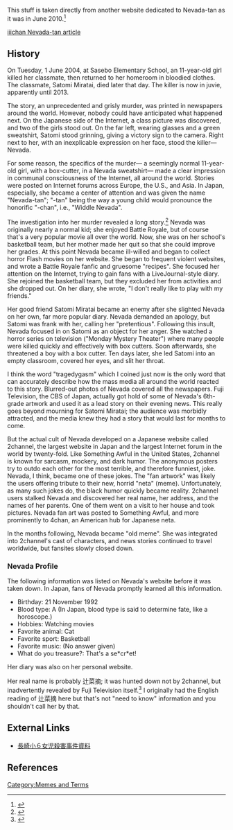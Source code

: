 This stuff is taken directly from another website dedicated to Nevada-tan as it was in June 2010.<ref>{{cite web |url=http://nevada.natural20.net/nevada.html |title=All About Nevada-tan |publisher=nevada.natural20.net}}</ref>

[http://web.archive.org/web/20070210041553/http://iiichan.net/stuff/nevada/ iiichan Nevada-tan article]

== History ==
On Tuesday, 1 June 2004, at Sasebo Elementary School, an 11-year-old girl killed her classmate, then returned to her homeroom in bloodied clothes. The classmate, Satomi Miratai, died later that day. The killer is now in juvie, apparently until 2013.

The story, an unprecedented and grisly murder, was printed in newspapers around the world. However, nobody could have anticipated what happened next. On the Japanese side of the Internet, a class picture was discovered, and two of the girls stood out. On the far left, wearing glasses and a green sweatshirt, Satomi stood grinning, giving a victory sign to the camera. Right next to her, with an inexplicable expression on her face, stood the killer— Nevada.

For some reason, the specifics of the murder— a seemingly normal 11-year-old girl, with a box-cutter, in a Nevada sweatshirt— made a clear impression in communal consciousness of the Internet, all around the world. Stories were posted on Internet forums across Europe, the U.S., and Asia. In Japan, especially, she became a center of attention and was given the name "Nevada-tan"; "-tan" being the way a young child would pronounce the honorific "-chan", i.e., "Widdle Nevada".

The investigation into her murder revealed a long story.<ref>{{cite web |url=http://www.4law.co.il/sasebo1.htm |title=Japan School Internet Murder |publisher=4law.co.il}}</ref> Nevada was originally nearly a normal kid; she enjoyed Battle Royale, but of course that's a very popular movie all over the world. Now, she was on her school's basketball team, but her mother made her quit so that she could improve her grades. At this point Nevada became ill-willed and began to collect horror Flash movies on her website. She began to frequent violent websites, and wrote a Battle Royale fanfic and gruesome "recipes". She focused her attention on the Internet, trying to gain fans with a LiveJournal-style diary. She rejoined the basketball team, but they excluded her from activities and she dropped out. On her diary, she wrote, "I don't really like to play with my friends." 

Her good friend Satomi Miratai became an enemy after she slighted Nevada on her own, far more popular diary. Nevada demanded an apology, but Satomi was frank with her, calling her "pretentious". Following this insult, Nevada focused in on Satomi as an object for her anger. She watched a horror series on television ("Monday Mystery Theater") where many people were killed quickly and effectively with box cutters. Soon afterwards, she threatened a boy with a box cutter. Ten days later, she led Satomi into an empty classroom, covered her eyes, and slit her throat.

I think the word "tragedygasm" which I coined just now is the only word that can accurately describe how the mass media all around the world reacted to this story. Blurred-out photos of Nevada covered all the newspapers. Fuji Television, the CBS of Japan, actually got hold of some of Nevada's 6th-grade artwork and used it as a lead story on their evening news. This really goes beyond mourning for Satomi Miratai; the audience was morbidly attracted, and the media knew they had a story that would last for months to come. 

But the actual cult of Nevada developed on a Japanese website called 2channel, the largest website in Japan and the largest Internet forum in the world by twenty-fold. Like Something Awful in the United States, 2channel is known for sarcasm, mockery, and dark humor. The anonymous posters try to outdo each other for the most terrible, and therefore funniest, joke. Nevada, I think, became one of these jokes. The "fan artwork" was likely the users offering tribute to their new, horrid "neta" (meme). Unfortunately, as many such jokes do, the black humor quickly became reality. 2channel users stalked Nevada and discovered her real name, her address, and the names of her parents. One of them went on a visit to her house and took pictures. Nevada fan art was posted to Something Awful, and more prominently to 4chan, an American hub for Japanese neta. 

In the months following, Nevada became "old meme". She was integrated into 2channel's cast of characters, and news stories continued to travel worldwide, but fansites slowly closed down. 

=== Nevada Profile ===

The following information was listed on Nevada's website before it was taken down. In Japan, fans of Nevada promptly learned all this information.

*Birthday: 21 November 1992 
*Blood type: A (In Japan, blood type is said to determine fate, like a horoscope.) 
*Hobbies: Watching movies 
*Favorite animal: Cat 
*Favorite sport: Basketball 
*Favorite music: (No answer given) 
*What do you treasure?: That's a se*cr*et! 

Her diary was also on her personal website. 

Her real name is probably 辻菜摘; it was hunted down not by 2channel, but inadvertently revealed by Fuji Television itself.<ref>{{cite web |url=http://www.uranus.dti.ne.jp/~yuugeki/nevada07.htm |title=nevada07 |publisher=www.uranus.dti.ne.jp}}</ref> I originally had the English reading of 辻菜摘 here but that's not "need to know" information and you shouldn't call her by that.

== External Links ==
* [http://www.uranus.dti.ne.jp/~yuugeki/nevada-top.htm 長崎小６女児殺害事件資料]

== References ==
<references />

[[Category:Memes and Terms]]